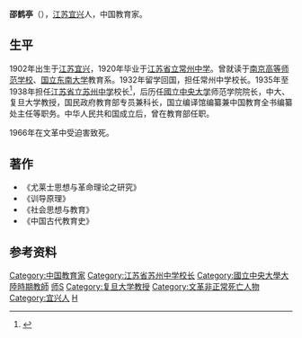 '''邵鹤亭'''（{{bd|1902年||1966年||CatIdx=邵}}），[[江苏|江苏]][[宜兴|宜兴]]人，中国教育家。

==生平==
1902年出生于[[江苏|江苏]][[宜兴|宜兴]]，1920年毕业于[[江苏省立常州中学|江苏省立常州中学]]。曾就读于[[南京高等师范学校|南京高等师范学校]]、[[国立东南大学|国立东南大学]]教育系。1932年留学回国，担任常州中学校长。1935年至1938年担任[[江苏省立苏州中学|江苏省立苏州中学]]校长<ref name=bxts>{{cite journal|author=项红专|title=民国时期苏州中学的办学特色|journal=教育研究与评论|year=2012|issue=4|pages=P119-124|url=http://d.g.wanfangdata.com.cn/Periodical_jyyjypl201205022.aspx|language=zh-hans|access-date=2013-06-24|archive-date=2014-10-06|archive-url=https://web.archive.org/web/20141006133757/http://d.g.wanfangdata.com.cn/Periodical_jyyjypl201205022.aspx|dead-url=no}}</ref>，后历任[[國立中央大学|國立中央大学]]师范学院院长，中大、复旦大学教授，国民政府教育部专员兼科长，国立编译馆编纂兼中国教育全书编纂处主任等职务。中华人民共和国成立后，曾在教育部任职。

1966年在文革中受迫害致死。

==著作==
*《尤莱士思想与革命理论之研究》
*《训导原理》
*《社会思想与教育》
*《中国古代教育史》

==参考资料==
{{reflist}}

{{学者小作品}}

{{start box}}
{{s-before|[[吴元涤|吴元涤]]}}
{{s-title|[[苏州中学|苏州中学]]校长|1935年—1938年}}
{{s-after|[[杭海槎|杭海槎]]}}
{{end box}}

{{DEFAULTSORT:S}}
[[Category:中国教育家|Category:中国教育家]]
[[Category:江苏省苏州中学校长|Category:江苏省苏州中学校长]]
[[Category:國立中央大學大陸時期教師|Category:國立中央大學大陸時期教師]]
[[Category:國立東南大學校友|师S]]
[[Category:复旦大学教授|Category:复旦大学教授]]
[[Category:文革非正常死亡人物|Category:文革非正常死亡人物]]
[[Category:宜兴人|Category:宜兴人]]
[[Category:邵姓|H]]